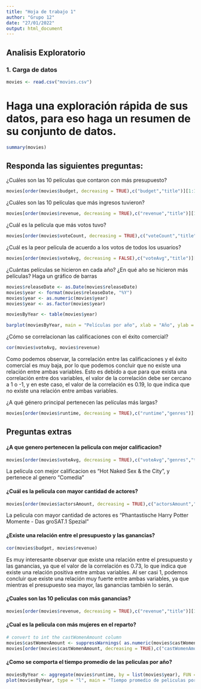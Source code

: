 ```yaml
---
title: "Hoja de trabajo 1"
author: "Grupo 12"
date: "27/01/2022"
output: html_document
---
```


## Analisis Exploratorio

### 1. Carga de datos
```r
movies <- read.csv("movies.csv")
```

# Haga una exploración rápida de sus datos, para eso haga un resumen de su conjunto de datos. 
``` r
summary(movies)
```

## Responda las siguientes preguntas:
¿Cuáles son las 10 películas que contaron con más presupuesto?
```r
movies[order(movies$budget, decreasing = TRUE),c("budget","title")][1:10,]
```

¿Cuáles son las 10 películas que más ingresos tuvieron? 
```r
movies[order(movies$revenue, decreasing = TRUE),c("revenue","title")][1:10,]
```

¿Cuál es la película que más votos tuvo? 
```r
movies[order(movies$voteCount, decreasing = TRUE),c("voteCount","title")][1,]
```

¿Cuál es la peor película de acuerdo a los votos de todos los usuarios? 
```r
movies[order(movies$voteAvg, decreasing = FALSE),c("voteAvg","title")][1,]
```

¿Cuántas  películas  se  hicieron  en  cada  año?  ¿En  qué  año  se  hicieron  más 
películas? Haga un gráfico de barras 
```r
movies$releaseDate <- as.Date(movies$releaseDate)
movies$year <- format(movies$releaseDate, "%Y")
movies$year <- as.numeric(movies$year)
movies$year <- as.factor(movies$year)

moviesByYear <- table(movies$year)

barplot(moviesByYear, main = "Películas por año", xlab = "Año", ylab = "Películas", col = "blue")

```




¿Cómo se correlacionan las calificaciones con el éxito comercial? 
```r
cor(movies$voteAvg, movies$revenue)
```

Como podemos observar, la correlación entre las calificaciones y el éxito comercial es muy baja, por lo que podemos concluir que no existe una relación entre ambas variables.
Esto es debido a que para que exista una correlación entre dos variables, el valor de la correlación debe ser cercano a 1 o -1, y en este caso, el valor de la correlación es 0.19, lo que indica que no existe una relación entre ambas variables.

¿A qué género principal pertenecen las películas más largas? 
```r
movies[order(movies$runtime, decreasing = TRUE),c("runtime","genres")][1,]
```


## Preguntas extras

#### ¿A que genero pertenecen la pelicula con mejor calificacion? 
```r
movies[order(movies$voteAvg, decreasing = TRUE),c("voteAvg","genres","title")][1,]
```

La pelicula con mejor calificacion es "Hot Naked Sex & the City", y pertenece al genero "Comedia"

#### ¿Cuál es la pelicula con mayor cantidad de actores? 
```r
movies[order(movies$actorsAmount, decreasing = TRUE),c("actorsAmount","title")][1,]
```

La pelicula con mayor cantidad de actores es "Phantastische Harry Potter Momente - Das gro\xdfe SAT.1 Spezial"

#### ¿Existe una relación entre el presupuesto y las ganancias?
```r
cor(movies$budget, movies$revenue)
```
Es muy interesante observar que existe una relación entre el presupuesto y las ganancias, ya que el valor de la correlación es 0.73, lo que indica que existe una relación positiva entre ambas variables.
Al ser casi 1, podemos concluir que existe una relación muy fuerte entre ambas variables, ya que mientras el presupuesto sea mayor, las ganancias también lo serán.

#### ¿Cuales son las 10 peliculas con más ganancias?

<!-- get the 10 movies with bigger revenue -->
```r
movies[order(movies$revenue, decreasing = TRUE),c("revenue","title")][1:10,]
```

#### ¿Cual es la pelicula con más mujeres en el reparto?
```r
# convert to int the castWomenAmount column
movies$castWomenAmount <- suppressWarnings( as.numeric(movies$castWomenAmount))
movies[order(movies$castWomenAmount, decreasing = TRUE),c("castWomenAmount","title")][1,]
```

#### ¿Como se comporta el tiempo promedio de las peliculas por año?
```r
moviesByYear <- aggregate(movies$runtime, by = list(movies$year), FUN = mean)
plot(moviesByYear, type = "l", main = "Tiempo promedio de peliculas por año", xlab = "Year", ylab = "Average runtime of movies")
```

